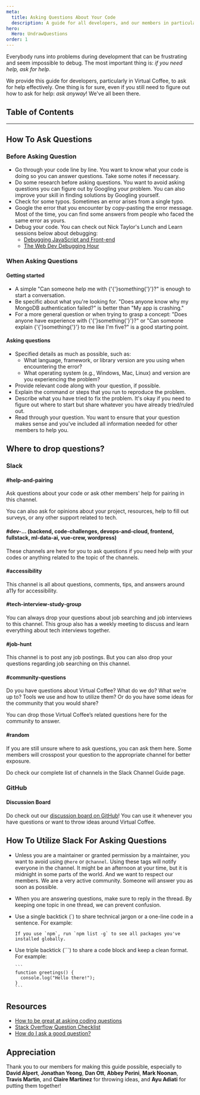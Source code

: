```yaml
---
meta:
  title: Asking Questions About Your Code
  description: A guide for all developers, and our members in particular, to ask questions about code.
hero:
  Hero: UndrawQuestions
order: 1
---
```



<TextContainer background="light" showBackToTopLink={false}>

<LeadText>

Everybody runs into problems during development that can be frustrating and seem impossible to debug. The most important thing is: _if you need help, ask for help_.

We provide this guide for developers, particularly in Virtual Coffee, to ask for help effectively. One thing is for sure, even if you still need to figure out how to ask for help: _ask anyway_! We've all been there.

</LeadText>

</TextContainer>

## Table of Contents

<TextContainer>

---

## How To Ask Questions

### Before Asking Question

- Go through your code line by line.
  You want to know what your code is doing so you can answer questions. Take some notes if necessary.
- Do some research before asking questions.
  You want to avoid asking questions you can figure out by Googling your problem. You can also improve your skill in finding solutions by Googling yourself.
- Check for some typos.
  Sometimes an error arises from a single typo.
- Google the error that you encounter by copy-pasting the error message.
  Most of the time, you can find some answers from people who faced the same error as yours.
- Debug your code. You can check out Nick Taylor's Lunch and Learn sessions below about debugging:
  - [Debugging JavaScript and Front-end](https://www.youtube.com/watch?v=I9A0Pifn0Uw)
  - [The Web Dev Debugging Hour](https://www.youtube.com/watch?v=DWisOco_7Ew&list=PLh9uT23TA65idCyc_orC85RefgY_-fKsG&index=2)

### When Asking Questions

#### Getting started

- A simple "Can someone help me with {'{'}something{'}'}?" is enough to start a conversation.
- Be specific about what you're looking for.
  "Does anyone know why my MongoDB authentication failed?" is better than "My app is crashing."
- For a more general question or when trying to grasp a concept:
  "Does anyone have experience with {'{'}something{'}'}?" or "Can someone explain {'{'}something{'}'} to me like I'm five?" is a good starting point.

#### Asking questions

- Specified details as much as possible, such as:
  - What language, framework, or library version are you using when encountering the error?
  - What operating system (e.g., Windows, Mac, Linux) and version are you experiencing the problem?
- Provide relevant code along with your question, if possible.
- Explain the command or steps that you run to reproduce the problem.
- Describe what you have tried to fix the problem. It's okay if you need to figure out where to start but share whatever you have already tried/ruled out.
- Read through your question. You want to ensure that your question makes sense and you've included all information needed for other members to help you.

</TextContainer>

<TextContainer>

## Where to drop questions?

### Slack

#### #help-and-pairing

Ask questions about your code or ask other members' help for pairing in this channel.

You can also ask for opinions about your project, resources, help to fill out surveys, or any other support related to tech.

#### #dev-... (backend, code-challenges, devops-and-cloud, frontend, fullstack, ml-data-ai, vue-crew, wordpress)

These channels are here for you to ask questions if you need help with your codes or anything related to the topic of the channels.

#### #accessibility

This channel is all about questions, comments, tips, and answers around a11y for accessibility.

#### #tech-interview-study-group

You can always drop your questions about job searching and job interviews to this channel. This group also has a weekly meeting to discuss and learn everything about tech interviews together.

#### #job-hunt

This channel is to post any job postings. But you can also drop your questions regarding job searching on this channel.

#### #community-questions

Do you have questions about Virtual Coffee? What do we do? What we're up to? Tools we use and how to utilize them?
Or do you have some ideas for the community that you would share?

You can drop those Virtual Coffee’s related questions here for the community to answer.

#### #random

If you are still unsure where to ask questions, you can ask them here. Some members will crosspost your question to the appropriate channel for better exposure.

<LeadText>

Do check our complete list of channels in the <Link to="/resources/virtual-coffee-handbook/guides-to-virtual-coffee/slack-channels-guide">Slack Channel Guide</Link> page.

</LeadText>

### GitHub

#### Discussion Board

Do check out our [discussion board on GitHub](https://github.com/Virtual-Coffee/virtualcoffee.io/discussions)! You can use it whenever you have questions or want to throw ideas around Virtual Coffee.

</TextContainer>

<TextContainer>

## How To Utilize Slack For Asking Questions

- Unless you are a maintainer or granted permission by a maintainer, you want to avoid using `@here` or `@channel`.
  Using these tags will notify everyone in the channel. It might be an afternoon at your time, but it is midnight in some parts of the world. And we want to respect our members. We are a very active community. Someone will answer you as soon as possible.
- When you are answering questions, make sure to reply in the thread.
  By keeping one topic in one thread, we can prevent confusion.
- Use a single backtick (`) to share technical jargon or a one-line code in a sentence.
  For example:

  ```text
  If you use `npm`, run `npm list -g` to see all packages you've installed globally.
  ```

- Use triple backtick (```) to share a code block and keep a clean format.
  For example:

  ````
  ```
  function greetings() {
    console.log("Hello there!");
  }
  ```
  ````

</TextContainer>

<TextContainer>

## Resources

- [How to be great at asking coding questions](https://medium.com/@gordon_zhu/how-to-be-great-at-asking-questions-e37be04d0603)
- [Stack Overflow Question Checklist](https://codeblog.jonskeet.uk/2012/11/24/stack-overflow-question-checklist/)
- [How do I ask a good question?](https://stackoverflow.com/help/how-to-ask)

</TextContainer>

<TextContainer background="light">

## Appreciation

<LeadText>

Thank you to our members for making this guide possible, especially to **David Alpert**, **Jonathan Yeong**, **Dan Ott**, **Abbey Perini**, **Mark Noonan**, **Travis Martin**, and **Claire Martinez** for throwing ideas, and **Ayu Adiati** for putting them together!

</LeadText>

</TextContainer>
